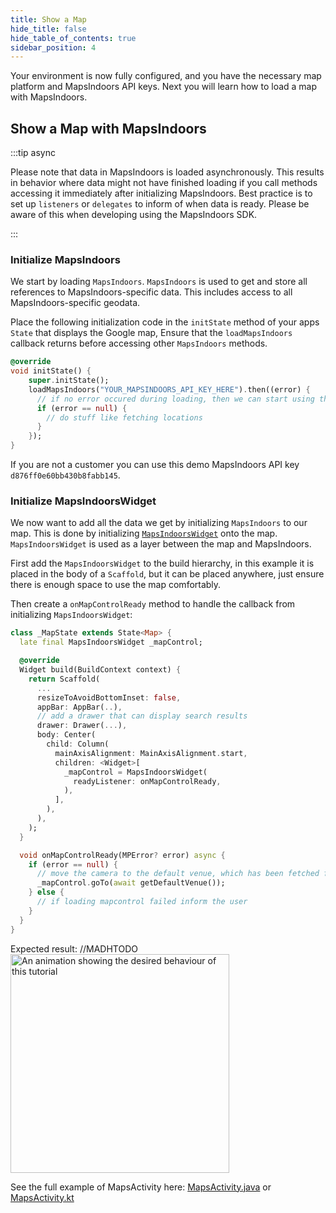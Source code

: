 ```yaml
---
title: Show a Map
hide_title: false
hide_table_of_contents: true
sidebar_position: 4
---
```



Your environment is now fully configured, and you have the necessary map platform and MapsIndoors API keys. Next you will learn how to load a map with MapsIndoors.

## Show a Map with MapsIndoors

:::tip async

Please note that data in MapsIndoors is loaded asynchronously. This results in behavior where data might not have finished loading if you call methods accessing it immediately after initializing MapsIndoors. Best practice is to set up `listeners` or `delegates` to inform of when data is ready. Please be aware of this when developing using the MapsIndoors SDK.

:::

### Initialize MapsIndoors

We start by loading `MapsIndoors`. `MapsIndoors` is used to get and store all references to MapsIndoors-specific data. This includes access to all MapsIndoors-specific geodata.

Place the following initialization code in the `initState` method of your apps `State` that displays the Google map, Ensure that the `loadMapsIndoors` callback returns before accessing other `MapsIndoors` methods.

```dart
@override
void initState() {
    super.initState();
    loadMapsIndoors("YOUR_MAPSINDOORS_API_KEY_HERE").then((error) {
      // if no error occured during loading, then we can start using the SDK
      if (error == null) {
        // do stuff like fetching locations
      }
    });
}
```

If you are not a customer you can use this demo MapsIndoors API key `d876ff0e60bb430b8fabb145`.

### Initialize MapsIndoorsWidget

We now want to add all the data we get by initializing `MapsIndoors` to our map. This is done by initializing [`MapsIndoorsWidget`](https://pub.dev/documentation/mapsindoors/latest/mapsindoors/MapsIndoorsWidget-class.html) onto the map. `MapsIndoorsWidget` is used as a layer between the map and MapsIndoors.

First add the `MapsIndoorsWidget` to the build hierarchy, in this example it is placed in the body of a `Scaffold`, but it can be placed anywhere, just ensure there is enough space to use the map comfortably.

Then create a `onMapControlReady` method to handle the callback from initializing `MapsIndoorsWidget`:


```dart
class _MapState extends State<Map> {
  late final MapsIndoorsWidget _mapControl;

  @override
  Widget build(BuildContext context) {
    return Scaffold(
      ...
      resizeToAvoidBottomInset: false,
      appBar: AppBar(..),
      // add a drawer that can display search results
      drawer: Drawer(...),
      body: Center(
        child: Column(
          mainAxisAlignment: MainAxisAlignment.start,
          children: <Widget>[
            _mapControl = MapsIndoorsWidget(
              readyListener: onMapControlReady,
            ),
          ],
        ),
      ),
    );
  }

  void onMapControlReady(MPError? error) async {
    if (error == null) {
      // move the camera to the default venue, which has been fetched from MapsIndoors
      _mapControl.goTo(await getDefaultVenue());
    } else {
      // if loading mapcontrol failed inform the user
    }
  }
}
```

Expected result:
//MADHTODO
<img src="/img/getting-started/android_map_gif.gif" alt="An animation showing the desired behaviour of this tutorial" width="350"/>

See the full example of MapsActivity here: [MapsActivity.java](https://github.com/MapsPeople/MapsIndoors-Android-Examples/tree/main/Google_Maps/mapsindoorsgettingstartedjava) or [MapsActivity.kt](https://github.com/MapsPeople/MapsIndoors-Android-Examples/tree/main/Google_Maps/mapsindoorsgettingstartedkotlin)
